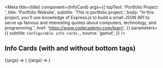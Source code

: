 
<Meta
  title={title}
  component={InfoCard}
  args={{
    topText: 'Portfolio Project ',
    title: 'Portfolio Website',
    subtitle: 'This is portfolio project.',
    body:
      "In this project, you'll use knowledge of Express.js to build a small JSON API to serve up famous and interesting quotes about computers, technology, and programming.",
    href: 'https://www.codecademy.com/learn',
  }}
  parameters={{
    subtitle: `Configurable info cards.`,
    source: 'gamut',
  }}
/>

<Props story="Info Card" />

## Info Cards (with and without bottom tags)

<Canvas withSource="closed">
  <Story name="Info Card">{(args) => <InfoCard {...args} />}</Story>
  <Story
    name="Info Card with bottom tags"
    args={{
      bottomLeftText: 'Independent, 5hrs',
      bottomRightTagText: 'Portfolio Ready',
      bottomRightTagColor: 'pink',
    }}
  >
    {(args) => <InfoCard {...args} />}
  </Story>
</Canvas>
